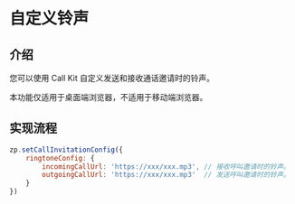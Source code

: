 # 自定义铃声

## 介绍

您可以使用 Call Kit 自定义发送和接收通话邀请时的铃声。

<Note title="Note">
本功能仅适用于桌面端浏览器，不适用于移动端浏览器。
</Note>

## 实现流程

```javascript
zp.setCallInvitationConfig({
    ringtoneConfig: {
        incomingCallUrl: 'https://xxx/xxx.mp3', // 接收呼叫邀请时的铃声。
        outgoingCallUrl: 'https://xxx/xxx.mp3'  // 发送呼叫邀请时的铃声。 
    }
})
```

